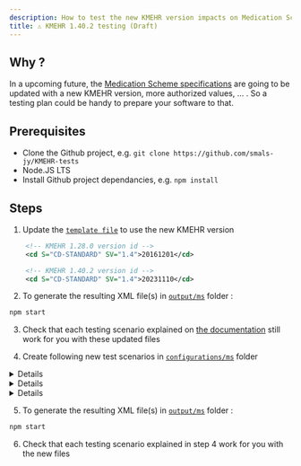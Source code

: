 ```yaml
---
description: How to test the new KMEHR version impacts on Medication Scheme ?
title: ⚠️ KMEHR 1.40.2 testing (Draft)
---
```


## Why ?

In a upcoming future, the [Medication Scheme specifications](https://www.ehealth.fgov.be/standards/kmehr/en/transactions/medication-scheme) are going to be updated with a new KMEHR version, more authorized values, ... .
So a testing plan could be handy to prepare your software to that.

## Prerequisites

- Clone the Github project, e.g. `git clone https://github.com/smals-jy/KMEHR-tests`
- Node.JS LTS
- Install Github project dependancies, e.g. `npm install`

## Steps

1. Update the [`template file`](https://github.com/smals-jy/KMEHR-tests/blob/main/TEMPLATES/PARTIAL_MS.xml) to use the new KMEHR version

  ```xml title="TEMPLATES/PARTIAL.xml (Before)"
      <!-- KMEHR 1.28.0 version id -->
      <cd S="CD-STANDARD" SV="1.4">20161201</cd>
  ```

  ```xml title="TEMPLATES/PARTIAL.xml (After)"
      <!-- KMEHR 1.40.2 version id -->
      <cd S="CD-STANDARD" SV="1.4">20231110</cd>
  ```

2. To generate the resulting XML file(s) in [`output/ms`][MS_OUTPUT_FOLDER] folder :

```bash
npm start
```

3. Check that each testing scenario explained on [the documentation](https://smals-jy.github.io/KMEHR-tests/docs/category/-read-scenarios) still work for you with these updated files

4. Create following new test scenarios in [`configurations/ms`][MS_CONFIG_FOLDER] folder

<details>

      <summary>🍶 Administration units</summary>

      ```ts title="configurations/ms/BK-01-CD-ADMINISTRATIONUNIT.ts"
        import type { Configuration, AdministrationUnit } from "../../src/config";

        // Same expected results that https://smals-jy.github.io/KMEHR-tests/docs/tests/ms/read/ts-03#expected-results , but with these values
        export default function (): Configuration {
          // List of administration-unit
          const ADMINISTRATION_UNITS: AdministrationUnit[] = [
            // @ts-ignore
            "ampoule",
            // @ts-ignore
            "bandage",
            // @ts-ignore
            "bottle",
            // @ts-ignore
            "box",
            // @ts-ignore
            "effervescent-tablet",
            // @ts-ignore
            "iu",
            // @ts-ignore
            "liter",
            // @ts-ignore
            "meq",
            // @ts-ignore
            "micrograms",
            // @ts-ignore
            "miu",
            // @ts-ignore
            "mmol",
            // @ts-ignore
            "piece",
            // @ts-ignore
            "syringe",
            // @ts-ignore
            "syringe-ampoule"
          ];
        
          // Generate ADMINISTRATION UNIT entries
          return {
            transactions: ADMINISTRATION_UNITS.map((unit, idx) => {
              return {
                id: idx + 2,
                drug: {
                  drugType: "compoundprescription",
                  compoundprescriptionText: `${unit}`,
                  temporality: "chronic",
                  periodicity: "D",
                  regimen: [
                    // To test singular case
                    {
                      quantity: 1.0,
                      timeOfDay: {
                        dayPeriod: "morning",
                      },
                      unit: unit,
                    },
                    // To test plural case
                    {
                      quantity: 5.0,
                      timeOfDay: {
                        dayPeriod: "beforedinner",
                      },
                      unit: unit,
                    },
                  ],
                },
              };
            }),
          };
        }
      ```

</details>

<details>

      <summary>✍️ Authors</summary>

      ```ts title="configurations/ms/BK-03-CD-HCPARTY.ts"

          // Similar results that https://smals-jy.github.io/KMEHR-tests/docs/tests/ms/read/ts-12/#expected-results , but with these values
          import type {
            Configuration,
            TransactionConfig,
            AuthorConfig,
            OrganizationConfig
          } from "../../src/config";
          
          // To generate a number to a minimal length
          function numberToPaddedString(num: number, minLength: number = 3): string {
            const str = num.toString();
            const paddingLength = Math.max(0, minLength - str.length);
            const padding = "0".repeat(paddingLength);
            return padding + str;
          }
          
          // Some organizations
          const ORGANIZATIONS : OrganizationConfig[] = [
            "orgretirementhome",
          	"orgrevalidationcenter",
          	"orgshelteredliving",
          	"orgpsychiatriccarehome",
          	"orgpolyclinic",
            "orgpharmacyinvoicingoffice",
            "deptpsychogeriatry"
          ].map(kind => ({
            type: kind,
            name: `${kind} case`
          })) 
          
          // Some authors
          const DEFAULT_AUTHOR : AuthorConfig = {
            familyname: "Duck",
            firstname: "Donald",
            ssin: "XXXXXXXXXXX",
            type: "persphysician",
            nihdi: "11186375004"
          }
          
          const AUTHORS : AuthorConfig[] = [
            "persappliedpsychbachelor",
            "persfamilysciencebachelor",
            "persgerontologymaster",
            "persorthopedagogistmaster",
            "perspsychomotortherapymaster",
            "persreadaptationbachelor",
            "perspedagogybachelor",
            "persoptometrist",
            "persmobilityimprover",
            "persbandagistorthosiologist",
            "persprosthesiologist",
            "persshoetechnologist"
          ].map( (kind, index) => ({
            familyname: "Mouse",
            firstname: `Mickey ${index + 1}`,
            type: kind
          }) );
          
          
          // Generate a dummy transaction so that I don't put n times the same stuff
          type SimpleTransactionConfig = Partial<TransactionConfig>;
          function generateTransaction(
            config: SimpleTransactionConfig,
          ): TransactionConfig {
            return {
              id: config.id || 2,
              drug: {
                drugType: "compoundprescription",
                compoundprescriptionText: `Drug ${numberToPaddedString(config.id || 2, 4)}`,
                temporality: "chronic",
                periodicity: "D",
                posologyFreeText: "Free text posology",
                beginmoment: "2020-01-01",
                medicationuse: config.drug?.medicationuse || "Test case scenario",
              },
              author: config.author,
            };
          }
          
          // Generate transactions
          const organizationTransactions : TransactionConfig[] = ORGANIZATIONS.map( (org, idx) => generateTransaction({
            id: idx + 2,
            author: {
              ...DEFAULT_AUTHOR,
              org: org
            }
          }));
          
          const startingIndex = 2 + organizationTransactions.length
          
          const authorsTransactions : TransactionConfig[] = AUTHORS.map( (aut, idx) => generateTransaction({
            id: startingIndex + idx,
            author: aut
          }));
          
          // Generate
          export default function (): Configuration {
            return {
              // Medication last author was me, without software info
              author: DEFAULT_AUTHOR,
              transactions: [
                // First, the organizations case
                ...organizationTransactions,
                // Second, the new HC-PARTY
                ...authorsTransactions
              ],
            };
          }


      ```

</details>

<details>

      <summary>💉 Routes of administration</summary>

      ```ts title="configurations/ms/BK-04-CD-DRUG-ROUTE.ts"
        import type { Configuration, DrugRoute } from "../../src/config";

        // Same expected results that https://smals-jy.github.io/KMEHR-tests/docs/tests/ms/read/ts-05/#expected-results , but with these values
        export default function (): Configuration {
          
            const routes: DrugRoute[] = [
                // Codes that are prohibited from cookbook
                /*
                "00003",
                "00004",
                "00006",
                "00007",
                "00014",
                "00015",
                "00016",
                "00017",
                "00018",
                "00019",
                "00020",
                "00021",
                "00022",
                "00023",
                "00024",
                "00025",
                "00026",
                "00027",
                "00028",
                "00029",
                "00030",
                "00031",
                "00032",
                "00036",
                "00037",
                "00038",
                "00039",
                "00040",
                "00041",
                "00042",
                "00043",
                "00044",
                "00047",
                "00048",
                "00050",
                "00057",
                "00058",
                "00059",
                "00061",
                "00062",
                "00063",
                "00065",
                "00069",
                */
                // Codes that aren't listed in cookbook but possible
                "both_ears",
                "both_eyes",
                "both_nostrils",
                "cutaneous_injection",
                "derm",
                "dermal_injection",
                "ear_left",
                "ear_right",
                "eye_left",
                "eye_right",
                "hyperdermoclyse",
                "icut",
                "ider",
                "larter",
                "nose_left",
                "nose_right",
                "oft",
                "transdermal",
                "vitreal_injection",
            ];  
        
          return {
            transactions: routes.map((r, idx) => ({
              id: idx + 2,
              drug: {
                drugType: "compoundprescription",
                compoundprescriptionText: `${r}`,
                temporality: "chronic",
                periodicity: "D",
                posologyFreeText: `...`,
                route: r,
              },
            })),
          };
        }


      ```

</details>

5. To generate the resulting XML file(s) in [`output/ms`][MS_OUTPUT_FOLDER] folder :

```bash
npm start
```

6. Check that each testing scenario explained in step 4 work for you with the new files


[MS_OUTPUT_FOLDER]: https://github.com/smals-jy/KMEHR-tests/tree/main/output/ms
[MS_CONFIG_FOLDER]: https://github.com/smals-jy/KMEHR-tests/tree/main/configurations/ms

